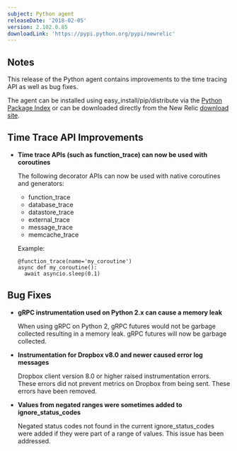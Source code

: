 ```yaml
---
subject: Python agent
releaseDate: '2018-02-05'
version: 2.102.0.85
downloadLink: 'https://pypi.python.org/pypi/newrelic'
---
```


## Notes

This release of the Python agent contains improvements to the time tracing API as well as bug fixes.

The agent can be installed using easy_install/pip/distribute via the [Python Package Index](https://pypi.python.org/pypi/newrelic) or can be downloaded directly from the New Relic [download site](https://download.newrelic.com/python_agent/release).

## Time Trace API Improvements

* **Time trace APIs (such as function_trace) can now be used with coroutines**

  The following decorator APIs can now be used with native coroutines and generators:

  * function_trace
  * database_trace
  * datastore_trace
  * external_trace
  * message_trace
  * memcache_trace

  Example:

  ```
  @function_trace(name='my_coroutine')
  async def my_coroutine():
    await asyncio.sleep(0.1)
  ```

## Bug Fixes

* **gRPC instrumentation used on Python 2.x can cause a memory leak**

  When using gRPC on Python 2, gRPC futures would not be garbage collected resulting in a memory leak. gRPC futures will now be garbage collected.
* **Instrumentation for <DNT>Dropbox</DNT> v8.0 and newer caused error log messages**

  <DNT>Dropbox</DNT> client version 8.0 or higher raised instrumentation errors. These errors did not prevent metrics on <DNT>Dropbox</DNT> from being sent. These errors have been removed.
* **Values from negated ranges were sometimes added to ignore_status_codes**

  Negated status codes not found in the current ignore_status_codes were added if they were part of a range of values. This issue has been addressed.
